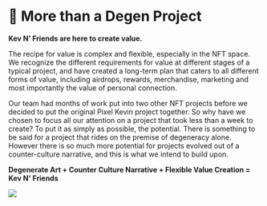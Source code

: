 
# 🔎 More than a Degen Project

**Kev N’ Friends are here to create value.**

The recipe for value is complex and flexible, especially in the NFT space. We recognize the different requirements for value at different stages of a typical project, and have created a long-term plan that caters to all different forms of value, including airdrops, rewards, merchandise, marketing and most importantly the value of personal connection. 

Our team had months of work put into two other NFT projects before we decided to put the original Pixel Kevin project together. So why have we chosen to focus all our attention on a project that took less than a week to create? To put it as simply as possible, the potential. There is something to be said for a project that rides on the premise of degeneracy alone. However there is so much more potential for projects evolved out of a counter-culture narrative, and this is what we intend to build upon. 

**Degenerate Art + Counter Culture Narrative + Flexible Value Creation = Kev N' Friends**

![](/public/GOOB.png)
